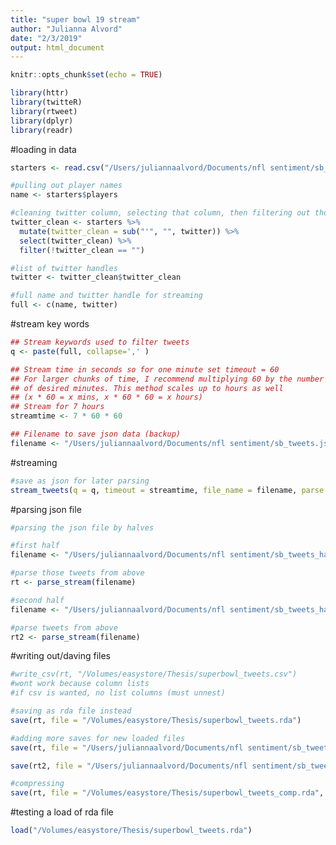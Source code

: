 ```yaml
---
title: "super bowl 19 stream"
author: "Julianna Alvord"
date: "2/3/2019"
output: html_document
---
```


```r
knitr::opts_chunk$set(echo = TRUE)

library(httr)
library(twitteR)
library(rtweet)
library(dplyr)
library(readr)
```

#loading in data
```r
starters <- read.csv("/Users/juliannaalvord/Documents/nfl sentiment/sb_starters.csv", stringsAsFactors = FALSE)

#pulling out player names
name <- starters$players

#cleaning twitter column, selecting that column, then filtering out those without twitter handle
twitter_clean <- starters %>%
  mutate(twitter_clean = sub("'", "", twitter)) %>%
  select(twitter_clean) %>%
  filter(!twitter_clean == "")

#list of twitter handles
twitter <- twitter_clean$twitter_clean

#full name and twitter handle for streaming
full <- c(name, twitter)
```

#stream key words
```r
## Stream keywords used to filter tweets
q <- paste(full, collapse=',' )

## Stream time in seconds so for one minute set timeout = 60
## For larger chunks of time, I recommend multiplying 60 by the number
## of desired minutes. This method scales up to hours as well
## (x * 60 = x mins, x * 60 * 60 = x hours)
## Stream for 7 hours
streamtime <- 7 * 60 * 60

## Filename to save json data (backup)
filename <- "/Users/juliannaalvord/Documents/nfl sentiment/sb_tweets.json"
```

#streaming
```r
#save as json for later parsing
stream_tweets(q = q, timeout = streamtime, file_name = filename, parse = FALSE, language = "en")
```

#parsing json file
```r
#parsing the json file by halves

#first half
filename <- "/Users/juliannaalvord/Documents/nfl sentiment/sb_tweets_half1.json"

#parse those tweets from above
rt <- parse_stream(filename)

#second half
filename <- "/Users/juliannaalvord/Documents/nfl sentiment/sb_tweets_half2.json"

#parse tweets from above
rt2 <- parse_stream(filename)
```

#writing out/daving files
```r
#write_csv(rt, "/Volumes/easystore/Thesis/superbowl_tweets.csv")
#wont work because column lists
#if csv is wanted, no list columns (must unnest)

#saving as rda file instead
save(rt, file = "/Volumes/easystore/Thesis/superbowl_tweets.rda")

#adding more saves for new loaded files
save(rt, file = "/Users/juliannaalvord/Documents/nfl sentiment/sb_tweets_half1.rda")

save(rt2, file = "/Users/juliannaalvord/Documents/nfl sentiment/sb_tweets_half2.rda")

#compressing
save(rt, file = "/Volumes/easystore/Thesis/superbowl_tweets_comp.rda", compress = "xz")
```

#testing a load of rda file
```r
load("/Volumes/easystore/Thesis/superbowl_tweets.rda")
```

